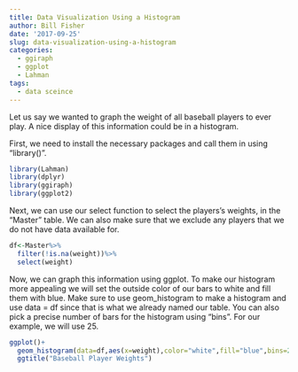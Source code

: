 ```yaml
---
title: Data Visualization Using a Histogram
author: Bill Fisher
date: '2017-09-25'
slug: data-visualization-using-a-histogram
categories:
  - ggiraph
  - ggplot
  - Lahman
tags:
  - data sceince
---
```


Let us say we wanted to graph the weight of all baseball players to ever play.  A nice display of this information could be in a histogram.

First, we need to install the necessary packages and call them in using "library()".

```r
library(Lahman)
library(dplyr)
library(ggiraph)
library(ggplot2)
```

Next, we can use our select function to select the players's weights, in the "Master" table.  We can also make sure that we exclude any players that we do not have data available for.

```r
df<-Master%>%
  filter(!is.na(weight))%>%
  select(weight)
```

Now, we can graph this information using ggplot.  To make our histogram more appealing we will set the outside color of our bars to white and fill them with blue.  Make sure to use geom_histogram to make a histogram and use data = df since that is what we already named our table.  You can also pick a precise number of bars for the histogram using "bins".  For our example, we will use 25.

```r
ggplot()+
  geom_histogram(data=df,aes(x=weight),color="white",fill="blue",bins=25)+
  ggtitle("Baseball Player Weights")
```
